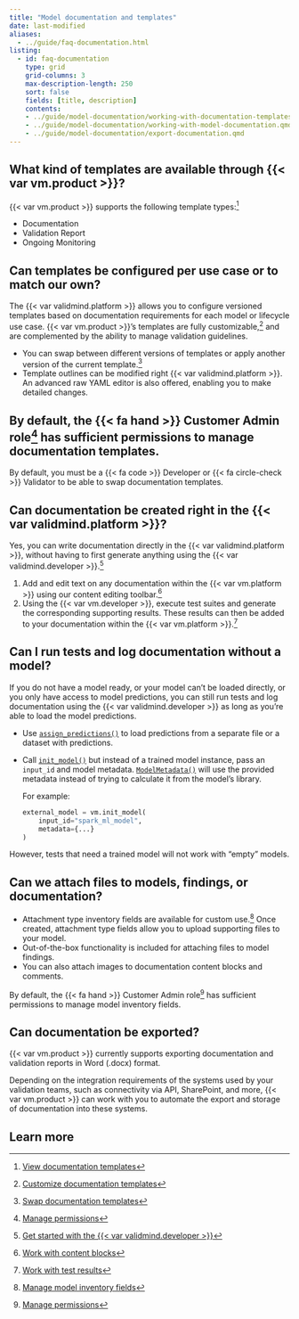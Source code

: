 ```yaml
---
title: "Model documentation and templates"
date: last-modified
aliases:
  - ../guide/faq-documentation.html
listing:
  - id: faq-documentation
    type: grid
    grid-columns: 3
    max-description-length: 250
    sort: false
    fields: [title, description]
    contents:
    - ../guide/model-documentation/working-with-documentation-templates.qmd
    - ../guide/model-documentation/working-with-model-documentation.qmd
    - ../guide/model-documentation/export-documentation.qmd
---
```


## What kind of templates are available through {{< var vm.product >}}?

{{< var vm.product >}} supports the following template types:[^1]

- Documentation
- Validation Report
- Ongoing Monitoring

## Can templates be configured per use case or to match our own?

The {{< var validmind.platform >}} allows you to configure versioned templates based on documentation requirements for each model or lifecycle use case. {{< var vm.product >}}'s templates are fully customizable,[^2] and are complemented by the ability to manage validation guidelines.

- You can swap between different versions of templates or apply another version of the current template.[^3]
- Template outlines can be modified right {{< var validmind.platform >}}. An advanced raw YAML editor is also offered, enabling you to make detailed changes.

::: {.callout}
## By default, the [{{< fa hand >}} Customer Admin]{.bubble} role[^4] has sufficient permissions to manage documentation templates. 

By default, you must be a [{{< fa code >}} Developer]{.bubble} or [{{< fa circle-check >}} Validator]{.bubble} to be able to swap documentation templates.
:::

## Can documentation be created right in the {{< var validmind.platform >}}?

Yes, you can write documentation directly in the {{< var validmind.platform >}}, without having to first generate anything using the {{< var validmind.developer >}}.[^5]

1. Add and edit text on any documentation within the {{< var vm.platform >}} using our content editing toolbar.[^6]
2. Using the {{< var vm.developer >}}, execute test suites and generate the corresponding supporting results. These results can then be added to your documentation within the {{< var vm.platform >}}.[^7]

## Can I run tests and log documentation without a model? 
<span id="no-available-model"><span>

If you do not have a model ready, or your model can't be loaded directly, or you only have access to model predictions, you can still run tests and log documentation using the {{< var validmind.developer >}} as long as you're able to load the model predictions.

- Use [`assign_predictions()`](/validmind/validmind/vm_models.html#VMDataset.assign_predictions){target="_blank"} to load predictions from a separate file or a dataset with predictions.
- Call [`init_model()`](/validmind/validmind.html#init_model){target="_blank"} but instead of a trained model instance, pass an `input_id` and model metadata. [`ModelMetadata()`](/validmind/validmind/tests/model_validation/ModelMetadata.html#ModelMetadata){target="_blank"} will use the provided metadata instead of trying to calculate it from the model's library. 

    For example: 

    ```python
    external_model = vm.init_model(
        input_id="spark_ml_model",
        metadata={...}
    )
    ```

::: {.callout title="If neither a trained model instance nor metadata is provided, `init_model()` will return an error.  "}
However, tests that need a trained model will not work with "empty" models.
:::

## Can we attach files to models, findings, or documentation? 

- Attachment type inventory fields are available for custom use.[^8] Once created, attachment type fields allow you to upload supporting files to your model.
- Out-of-the-box functionality is included for attaching files to model findings.
- You can also attach images to documentation content blocks and comments. 

::: {.callout}
By default, the [{{< fa hand >}} Customer Admin]{.bubble} role[^4] has sufficient permissions to manage model inventory fields.
:::

## Can documentation be exported?

{{< var vm.product >}} currently supports exporting documentation and validation reports in Word (.docx) format. 

Depending on the integration requirements of the systems used by your validation teams, such as connectivity via API, SharePoint, and more, {{< var vm.product >}} can work with you to automate the export and storage of documentation into these systems.

## Learn more

:::{#faq-documentation}
:::


<!-- FOOTNOTES -->

[^1]: [View documentation templates](/guide/model-documentation/view-documentation-templates.qmd)

[^2]: [Customize documentation templates](/guide/model-documentation/customize-documentation-templates.qmd)

[^3]: [Swap documentation templates](/guide/model-documentation/swap-documentation-templates.qmd)

[^4]: [Manage permissions](/guide/configuration/manage-permissions.qmd)

[^5]: [Get started with the {{< var validmind.developer >}}](/developer/get-started-validmind-library.qmd)

[^6]: [Work with content blocks](/guide/model-documentation/work-with-content-blocks.qmd)

[^7]: [Work with test results](/developer/model-documentation/work-with-test-results.qmd)

[^8]: [Manage model inventory fields](/guide/model-inventory/manage-model-inventory-fields.qmd)
